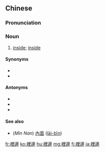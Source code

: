 {{also|里边}}
==Chinese==
{{zh-forms|s=里边}}

===Pronunciation===
{{zh-pron
|m=lǐbiān,tl=y
|cat=n
}}

===Noun===
{{zh-noun}}

# [[inside]]; [[inside]]

====Synonyms====
* {{zh-l|裡面}}
* {{zh-l|裡頭}}

====Antonyms====
* {{zh-l|外邊|tr=wàibian}}
* {{zh-l|外面|tr=wàimian}}
* {{zh-l|外頭}}

====See also====
* (''Min Nan'') [[內面]] ([[lāi-bīn]])

[[fr:裡邊]]
[[ko:裡邊]]
[[hu:裡邊]]
[[mg:裡邊]]
[[fj:裡邊]]
[[ja:裡邊]]